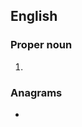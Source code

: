 ==English==

===Proper noun===
{{en-proper noun}}

# {{initialism of|en|{{w|The Sports Network|nodot=1}}}}

===Anagrams===
* {{anagrams|en|a=nst|NTS|NTs|STN|TNs|stn}}